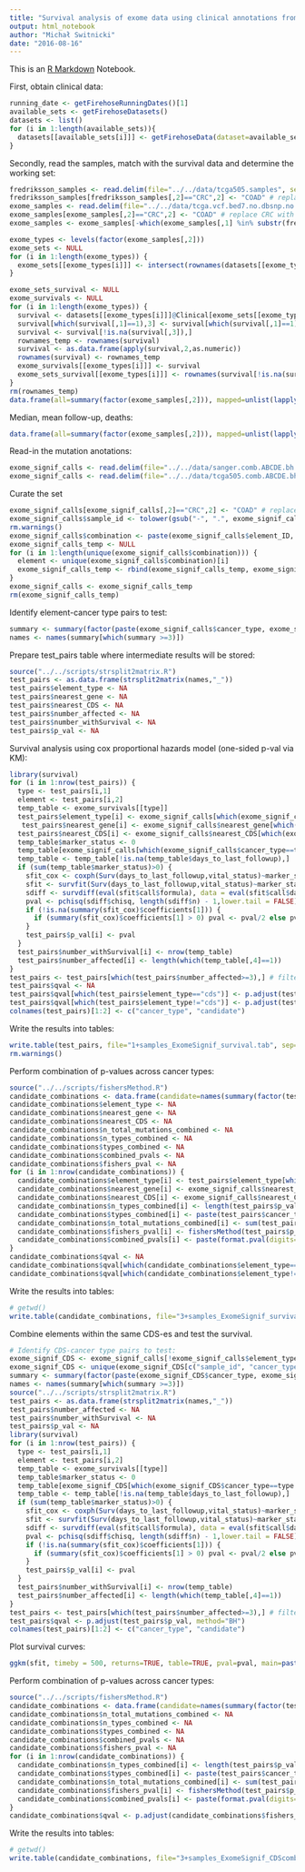 ```yaml
---
title: "Survival analysis of exome data using clinical annotations from TCGA for Henrik"
output: html_notebook
author: "Michał Switnicki"
date: "2016-08-16"
---
```

This is an [R Markdown](http://rmarkdown.rstudio.com) Notebook.

First, obtain clinical data:
```r
running_date <- getFirehoseRunningDates()[1]
available_sets <- getFirehoseDatasets()
datasets <- list()
for (i in 1:length(available_sets)){
  datasets[[available_sets[i]]] <- getFirehoseData(dataset=available_sets[i], runDate=running_date, forceDownload = TRUE, Clinic=TRUE)
}
```
Secondly, read the samples, match with the survival data and determine the working set:
```r
fredriksson_samples <- read.delim(file="../../data/tcga505.samples", sep="\t", col.names = c("sample_id", "cancer_type"), stringsAsFactors = F, header=FALSE)
fredriksson_samples[fredriksson_samples[,2]=="CRC",2] <- "COAD" # replace CRC with updated TCGA symbol - COAD
exome_samples <- read.delim(file="../../data/tcga.vcf.bed7.no.dbsnp.no.multalt.mut.type.sort.indel.changed.samples", sep="\t", col.names = c("sample_id", "cancer_type"), stringsAsFactors = F, header=FALSE)
exome_samples[exome_samples[,2]=="CRC",2] <- "COAD" # replace CRC with updated TCGA symbol - COAD
exome_samples <- exome_samples[-which(exome_samples[,1] %in% substr(fredriksson_samples[,1], 1,12)),] # subtract the already analysed Fredriksson samples

exome_types <- levels(factor(exome_samples[,2]))
exome_sets <- NULL
for (i in 1:length(exome_types)) {
  exome_sets[[exome_types[i]]] <- intersect(rownames(datasets[[exome_types[i]]]@Clinical), tolower(gsub("-", ".", exome_samples[exome_samples[,2]==exome_types[i],1])))
}

exome_sets_survival <- NULL
exome_survivals <- NULL
for (i in 1:length(exome_types)) {
  survival <- datasets[[exome_types[i]]]@Clinical[exome_sets[[exome_types[i]]],3:5]
  survival[which(survival[,1]==1),3] <- survival[which(survival[,1]==1),2]
  survival <- survival[!is.na(survival[,3]),]
  rownames_temp <- rownames(survival)
  survival <- as.data.frame(apply(survival,2,as.numeric))
  rownames(survival) <- rownames_temp
  exome_survivals[[exome_types[i]]] <- survival
  exome_sets_survival[[exome_types[i]]] <- rownames(survival[!is.na(survival[,3]),])
}
rm(rownames_temp)
data.frame(all=summary(factor(exome_samples[,2])), mapped=unlist(lapply(exome_sets, length)), with_survival_data=unlist(lapply(exome_sets_survival, length)))
```
Median, mean follow-up, deaths:
```r
data.frame(all=summary(factor(exome_samples[,2])), mapped=unlist(lapply(exome_sets, length)), with_survival_data=unlist(lapply(exome_sets_survival, length)), median_follow_up=trunc(unlist(lapply(exome_survivals, function(x) median(as.numeric(x[,3]))))), mean_follow_up=trunc(unlist(lapply(exome_survivals, function(x) mean(as.numeric(x[,3]))))), alive=unlist(lapply(exome_survivals, FUN=function(x) sum(x$vital_status))))
```
Read-in the mutation anotations:
```r
exome_signif_calls <- read.delim(file="../../data/sanger.comb.ABCDE.bh.A.0.25.bh.E.0.25.rank.gene.tf.cosmic.cancer.cat.overlap.rank.1.uniq.element.id.bed.type.gene.intersect.tcga.exome", sep="\t", col.names = c("chr.element" , "start.element" , "end.element" , "element_ID" , "element_type" , "nearest_gene" , "nearest_CDS" , "chr.mutation" , "start.mutation" , "end.mutation" , "ref.alt.mutation" , "sample_id" , "cancer_type" , "type.mutation (indel.tcga/snv.tcga)" , "ignore"), stringsAsFactors = F, header = FALSE) # element-level
exome_signif_calls <- read.delim(file="../../data/tcga505.comb.ABCDE.bh.A.0.25.bh.E.0.25.rank.gene.tf.cosmic.cancer.cat.overlap.rank.1.uniq.element.id.bed.gene.type.intersect.tcga.exome", sep="\t", col.names = c("chr.element" , "start.element" , "end.element" , "element_ID" , "element_type" , "nearest_gene" , "nearest_CDS" , "chr.mutation" , "start.mutation" , "end.mutation" , "ref.alt.mutation" , "sample_id" , "cancer_type" , "type.mutation (indel.tcga/snv.tcga)" , "ignore"), stringsAsFactors = F, header = FALSE) # gene-level
```
Curate the set
```r
exome_signif_calls[exome_signif_calls[,2]=="CRC",2] <- "COAD" # replace CRC with updated TCGA symbol - COAD
exome_signif_calls$sample_id <- tolower(gsub("-", ".", exome_signif_calls$sample_id))
rm.warnings()
exome_signif_calls$combination <- paste(exome_signif_calls$element_ID, exome_signif_calls$sample_id, sep="_")
exome_signif_calls_temp <- NULL
for (i in 1:length(unique(exome_signif_calls$combination))) {
  element <- unique(exome_signif_calls$combination)[i]
  exome_signif_calls_temp <- rbind(exome_signif_calls_temp, exome_signif_calls[which(exome_signif_calls$combination==element)[1],])
}
exome_signif_calls <- exome_signif_calls_temp
rm(exome_signif_calls_temp)
```
Identify element-cancer type pairs to test:
```r
summary <- summary(factor(paste(exome_signif_calls$cancer_type, exome_signif_calls$element_ID, sep="_")), maxsum=nrow(exome_signif_calls))
names <- names(summary[which(summary >=3)])
```
Prepare test_pairs table where intermediate results will be stored:
```r
source("../../scripts/strsplit2matrix.R")
test_pairs <- as.data.frame(strsplit2matrix(names,"_"))
test_pairs$element_type <- NA
test_pairs$nearest_gene <- NA
test_pairs$nearest_CDS <- NA
test_pairs$number_affected <- NA
test_pairs$number_withSurvival <- NA
test_pairs$p_val <- NA
```
Survival analysis using cox proportional hazards model (one-sided p-val via KM):
```r
library(survival)
for (i in 1:nrow(test_pairs)) {
  type <- test_pairs[i,1]
  element <- test_pairs[i,2]
  temp_table <- exome_survivals[[type]]
  test_pairs$element_type[i] <- exome_signif_calls[which(exome_signif_calls$cancer_type==type & exome_signif_calls$element_ID==element)[1],"element_type"]
   test_pairs$nearest_gene[i] <- exome_signif_calls$nearest_gene[which(exome_signif_calls$element_ID==element)[1]]
  test_pairs$nearest_CDS[i] <- exome_signif_calls$nearest_CDS[which(exome_signif_calls$element_ID==element)[1]]
  temp_table$marker_status <- 0
  temp_table[exome_signif_calls[which(exome_signif_calls$cancer_type==type & exome_signif_calls$element_ID==element),"sample_id"],"marker_status"] <- 1
  temp_table <- temp_table[!is.na(temp_table$days_to_last_followup),]
  if (sum(temp_table$marker_status)>0) {
    sfit_cox <- coxph(Surv(days_to_last_followup,vital_status)~marker_status, data=temp_table)
    sfit <- survfit(Surv(days_to_last_followup,vital_status)~marker_status, data=temp_table)
    sdiff <- survdiff(eval(sfit$call$formula), data = eval(sfit$call$data))
    pval <- pchisq(sdiff$chisq, length(sdiff$n) - 1,lower.tail = FALSE)
    if (!is.na(summary(sfit_cox)$coefficients[1])) {
      if (summary(sfit_cox)$coefficients[1] > 0) pval <- pval/2 else pval <- 1-(pval/2)
    }
    test_pairs$p_val[i] <- pval
  }
  test_pairs$number_withSurvival[i] <- nrow(temp_table)
  test_pairs$number_affected[i] <- length(which(temp_table[,4]==1))
}
test_pairs <- test_pairs[which(test_pairs$number_affected>=3),] # filter likely non-robust results
test_pairs$qval <- NA
test_pairs$qval[which(test_pairs$element_type=="cds")] <- p.adjust(test_pairs$p_val[which(test_pairs$element_type=="cds")], method="BH")
test_pairs$qval[which(test_pairs$element_type!="cds")] <- p.adjust(test_pairs$p_val[which(test_pairs$element_type!="cds")], method="BH")
colnames(test_pairs)[1:2] <- c("cancer_type", "candidate")
```
Write the results into tables:
```r
write.table(test_pairs, file="1+samples_ExomeSignif_survival.tab", sep="\t", quote=FALSE)
rm.warnings()
```
Perform combination of p-values across cancer types:
```r
source("../../scripts/fishersMethod.R")
candidate_combinations <- data.frame(candidate=names(summary(factor(test_pairs$candidate), maxsum=nrow(test_pairs))))
candidate_combinations$element_type <- NA
candidate_combinations$nearest_gene <- NA
candidate_combinations$nearest_CDS <- NA
candidate_combinations$n_total_mutations_combined <- NA
candidate_combinations$n_types_combined <- NA
candidate_combinations$types_combined <- NA
candidate_combinations$combined_pvals <- NA
candidate_combinations$fishers_pval <- NA
for (i in 1:nrow(candidate_combinations)) {
  candidate_combinations$element_type[i] <- test_pairs$element_type[which(test_pairs$candidate==candidate_combinations$candidate[i])[1]]
  candidate_combinations$nearest_gene[i] <- exome_signif_calls$nearest_gene[which(exome_signif_calls$element_ID==candidate_combinations$candidate[i])[1]]
  candidate_combinations$nearest_CDS[i] <- exome_signif_calls$nearest_CDS[which(exome_signif_calls$element_ID==candidate_combinations$candidate[i])[1]]
  candidate_combinations$n_types_combined[i] <- length(test_pairs$p_val[which(test_pairs$candidate==candidate_combinations$candidate[i])])
  candidate_combinations$types_combined[i] <- paste(test_pairs$cancer_type[which(test_pairs$candidate==candidate_combinations$candidate[i])],collapse=";")
  candidate_combinations$n_total_mutations_combined[i] <- sum(test_pairs$number_affected[which(test_pairs$candidate==candidate_combinations$candidate[i])])
  candidate_combinations$fishers_pval[i] <- fishersMethod(test_pairs$p_val[which(test_pairs$candidate==candidate_combinations$candidate[i])])
  candidate_combinations$combined_pvals[i] <- paste(format.pval(digits=3,test_pairs$p_val[which(test_pairs$candidate==candidate_combinations$candidate[i])]), collapse=";")
}
candidate_combinations$qval <- NA
candidate_combinations$qval[which(candidate_combinations$element_type=="cds")] <- p.adjust(candidate_combinations$fishers_pval[which(candidate_combinations$element_type=="cds")], method="BH")
candidate_combinations$qval[which(candidate_combinations$element_type!="cds")] <- p.adjust(candidate_combinations$fishers_pval[which(candidate_combinations$element_type!="cds")], method="BH")
```
Write the results into tables:
```r
# getwd()
write.table(candidate_combinations, file="3+samples_ExomeSignif_survival_acrossTypesCombinations_gene-level.tab", sep="\t", quote=FALSE)
```

Combine elements within the same CDS-es and test the survival.
```r
# Identify CDS-cancer type pairs to test:
exome_signif_CDS <- exome_signif_calls[!exome_signif_calls$element_type=="cds",]
exome_signif_CDS <- unique(exome_signif_CDS[c("sample_id", "cancer_type", "nearest_CDS")])
summary <- summary(factor(paste(exome_signif_CDS$cancer_type, exome_signif_CDS$nearest_CDS, sep="_")), maxsum=nrow(exome_signif_CDS))
names <- names(summary[which(summary >=3)])
source("../../scripts/strsplit2matrix.R")
test_pairs <- as.data.frame(strsplit2matrix(names,"_"))
test_pairs$number_affected <- NA
test_pairs$number_withSurvival <- NA
test_pairs$p_val <- NA
library(survival)
for (i in 1:nrow(test_pairs)) {
  type <- test_pairs[i,1]
  element <- test_pairs[i,2]
  temp_table <- exome_survivals[[type]]
  temp_table$marker_status <- 0
  temp_table[exome_signif_CDS[which(exome_signif_CDS$cancer_type==type & exome_signif_CDS$nearest_CDS==element),1],"marker_status"] <- 1
  temp_table <- temp_table[!is.na(temp_table$days_to_last_followup),]
  if (sum(temp_table$marker_status)>0) {
    sfit_cox <- coxph(Surv(days_to_last_followup,vital_status)~marker_status, data=temp_table)
    sfit <- survfit(Surv(days_to_last_followup,vital_status)~marker_status, data=temp_table)
    sdiff <- survdiff(eval(sfit$call$formula), data = eval(sfit$call$data))
    pval <- pchisq(sdiff$chisq, length(sdiff$n) - 1,lower.tail = FALSE)
    if (!is.na(summary(sfit_cox)$coefficients[1])) {
      if (summary(sfit_cox)$coefficients[1] > 0) pval <- pval/2 else pval <- 1-(pval/2)
    }
    test_pairs$p_val[i] <- pval
  }
  test_pairs$number_withSurvival[i] <- nrow(temp_table)
  test_pairs$number_affected[i] <- length(which(temp_table[,4]==1))
}
test_pairs <- test_pairs[which(test_pairs$number_affected>=3),] # filter likely non-robust results
test_pairs$qval <- p.adjust(test_pairs$p_val, method="BH")
colnames(test_pairs)[1:2] <- c("cancer_type", "candidate")
```
Plot survival curves:
```r
ggkm(sfit, timeby = 500, returns=TRUE, table=TRUE, pval=pval, main=paste(test_pairs[i,2], "\r\n",test_pairs[i,1], sep=""), ticks=TRUE, temp_table=temp_table)
```
Perform combination of p-values across cancer types:
```r
source("../../scripts/fishersMethod.R")
candidate_combinations <- data.frame(candidate=names(summary(factor(test_pairs$candidate), maxsum=nrow(test_pairs))))
candidate_combinations$n_total_mutations_combined <- NA
candidate_combinations$n_types_combined <- NA
candidate_combinations$types_combined <- NA
candidate_combinations$combined_pvals <- NA
candidate_combinations$fishers_pval <- NA
for (i in 1:nrow(candidate_combinations)) {
  candidate_combinations$n_types_combined[i] <- length(test_pairs$p_val[which(test_pairs$candidate==candidate_combinations$candidate[i])])
  candidate_combinations$types_combined[i] <- paste(test_pairs$cancer_type[which(test_pairs$candidate==candidate_combinations$candidate[i])],collapse=";")
  candidate_combinations$n_total_mutations_combined[i] <- sum(test_pairs$number_affected[which(test_pairs$candidate==candidate_combinations$candidate[i])])
  candidate_combinations$fishers_pval[i] <- fishersMethod(test_pairs$p_val[which(test_pairs$candidate==candidate_combinations$candidate[i])])
  candidate_combinations$combined_pvals[i] <- paste(format.pval(digits=3,test_pairs$p_val[which(test_pairs$candidate==candidate_combinations$candidate[i])]), collapse=";")
}
candidate_combinations$qval <- p.adjust(candidate_combinations$fishers_pval, method="BH")
```
Write the results into tables:
```r
# getwd()
write.table(candidate_combinations, file="3+samples_ExomeSignif_CDScomb_surv_acrossTypesComb_gene-level.tab", sep="\t", quote=FALSE)
```